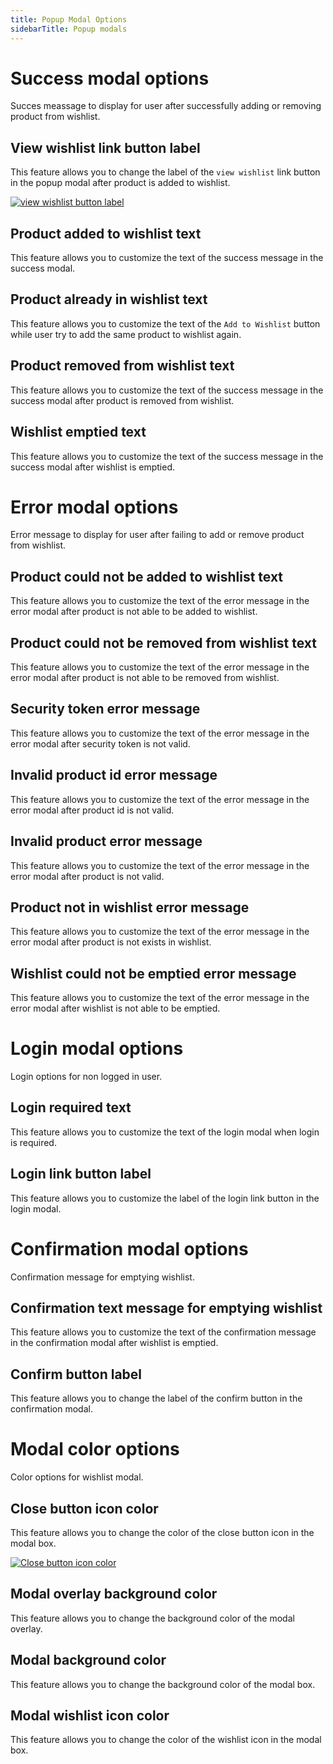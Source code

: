 ```yaml
---
title: Popup Modal Options
sidebarTitle: Popup modals
---
```


# Success modal options

Succes meassage to display for user after successfully adding or removing product from wishlist.

## View wishlist link button label

This feature allows you to change the label of the `view wishlist` link button in the popup modal after product is added to wishlist.

[![view wishlist button label](/products/wishlist/view-wishlist-button-label.png)](/products/wishlist/view-wishlist-button-label.png)


## Product added to wishlist text

This feature allows you to customize the text of the success message in the success modal.


##  Product already in wishlist text

This feature allows you to customize the text of the `Add to Wishlist` button while user try to add the same product to wishlist again.

## Product removed from wishlist text

This feature allows you to customize the text of the success message in the success modal after product is removed from wishlist.


## Wishlist emptied text

This feature allows you to customize the text of the success message in the success modal after wishlist is emptied.

# Error modal options

 Error message to display for user after failing to add or remove product from wishlist.

## Product could not be added to wishlist text

This feature allows you to customize the text of the error message in the error modal after product is not able to be added to wishlist.


## Product could not be removed from wishlist text

This feature allows you to customize the text of the error message in the error modal after product is not able to be removed from wishlist.


## Security token error message

This feature allows you to customize the text of the error message in the error modal after security token is not valid.


## Invalid product id error message 

This feature allows you to customize the text of the error message in the error modal after product id is not valid.

## Invalid product error message

This feature allows you to customize the text of the error message in the error modal after product is not valid.


## Product not in wishlist error message

This feature allows you to customize the text of the error message in the error modal after product is not exists in wishlist.


## Wishlist could not be emptied error message

This feature allows you to customize the text of the error message in the error modal after wishlist is not able to be emptied.



# Login modal options

Login options for non logged in user.

## Login required text 

This feature allows you to customize the text of the login modal when login is required.

## Login link button label

This feature allows you to customize the label of the login link button in the login modal.


# Confirmation modal options

Confirmation message for emptying wishlist.

## Confirmation text message for emptying wishlist

This feature allows you to customize the text of the confirmation message in the confirmation modal after wishlist is emptied.


## Confirm button label

This feature allows you to change the label of the confirm button in the confirmation modal.


# Modal color options

Color options for wishlist modal.

## Close button icon color

This feature allows you to change the color of the close button icon in the modal box.

[![Close button icon color](/products/wishlist/close-button-icon-color.png)](/products/wishlist/close-button-icon-color.png)


## Modal overlay background color

This feature allows you to change the background color of the modal overlay.


## Modal background color

This feature allows you to change the background color of the modal box.


## Modal wishlist icon color

This feature allows you to change the color of the wishlist icon in the modal box.